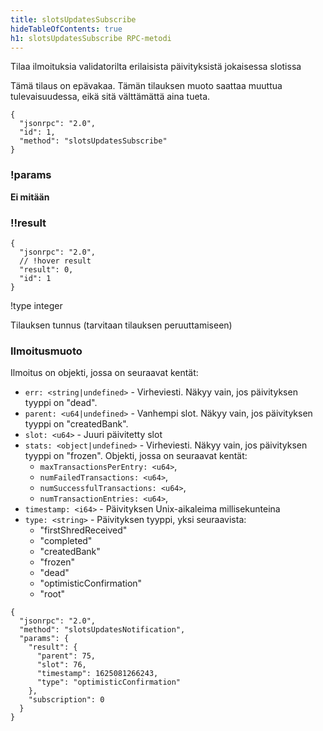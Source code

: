 ```yaml
---
title: slotsUpdatesSubscribe
hideTableOfContents: true
h1: slotsUpdatesSubscribe RPC-metodi
---
```


Tilaa ilmoituksia validatorilta erilaisista päivityksistä jokaisessa slotissa

<Callout type="warn">
  Tämä tilaus on epävakaa. Tämän tilauksen muoto saattaa muuttua
  tulevaisuudessa, eikä sitä välttämättä aina tueta.
</Callout>

<APIMethod>

```jsonc !!request
{
  "jsonrpc": "2.0",
  "id": 1,
  "method": "slotsUpdatesSubscribe"
}
```

### !params

**Ei mitään**

### !!result

```jsonc !response
{
  "jsonrpc": "2.0",
  // !hover result
  "result": 0,
  "id": 1
}
```

!type integer

Tilauksen tunnus (tarvitaan tilauksen peruuttamiseen)

</APIMethod>

### Ilmoitusmuoto

Ilmoitus on objekti, jossa on seuraavat kentät:

- `err: <string|undefined>` - Virheviesti. Näkyy vain, jos päivityksen tyyppi on
  "dead".
- `parent: <u64|undefined>` - Vanhempi slot. Näkyy vain, jos päivityksen tyyppi
  on "createdBank".
- `slot: <u64>` - Juuri päivitetty slot
- `stats: <object|undefined>` - Virheviesti. Näkyy vain, jos päivityksen tyyppi
  on "frozen". Objekti, jossa on seuraavat kentät:
  - `maxTransactionsPerEntry: <u64>`,
  - `numFailedTransactions: <u64>`,
  - `numSuccessfulTransactions: <u64>`,
  - `numTransactionEntries: <u64>`,
- `timestamp: <i64>` - Päivityksen Unix-aikaleima millisekunteina
- `type: <string>` - Päivityksen tyyppi, yksi seuraavista:
  - "firstShredReceived"
  - "completed"
  - "createdBank"
  - "frozen"
  - "dead"
  - "optimisticConfirmation"
  - "root"

```shell
{
  "jsonrpc": "2.0",
  "method": "slotsUpdatesNotification",
  "params": {
    "result": {
      "parent": 75,
      "slot": 76,
      "timestamp": 1625081266243,
      "type": "optimisticConfirmation"
    },
    "subscription": 0
  }
}
```
